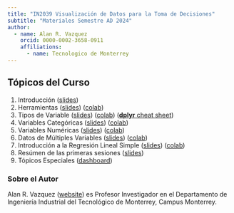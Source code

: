 ```yaml
---
title: "IN2039 Visualización de Datos para la Toma de Decisiones"
subtitle: "Materiales Semestre AD 2024"
author: 
  - name: Alan R. Vazquez
    orcid: 0000-0002-3658-0911
    affiliations:
      - name: Tecnologico de Monterrey
---
```


## Tópicos del Curso

1.  Introducción ([slides](/T1_Introduction/Introduccion.slides.html))
2.  Herramientas ([slides](/T1_Introduction/Herramientas.slides.html)) ([colab](https://drive.google.com/file/d/1VwqGFnJ1k2A7GYPc5SCP9BXpSK1DIvV5/view?usp=sharing))
3.  Tipos de Variable ([slides](/T2_Types_of_Variables/Slides_Types.slides.html)) ([colab](https://drive.google.com/file/d/1qislqsWfymnjqzcKHzt7eTaXHDcjrfRt/view?usp=sharing)) ([**dplyr** cheat sheet](https://nyu-cdsc.github.io/learningr/assets/data-transformation.pdf))
4.  Variables Categóricas ([slides](/T3_Categorical_Data/Slides_Categorical.slides.html)) ([colab](https://drive.google.com/file/d/1WHunI2M0mlTOJhXRlgzw0Q4LJ9cEEPBg/view?usp=sharing))
5.  Variables Numéricas ([slides](/T4_Numerical_Data/Slides_Numerical.slides.html)) ([colab](https://drive.google.com/file/d/1WexwLHB0sY14umxsuF-DfsbxGH_CgnnZ/view?usp=sharing))
6.  Datos de Múltiples Variables ([slides](/T5_Multivariate_Data/Slides_Multivariate.slides.html)) ([colab](https://drive.google.com/file/d/1WfAsvSng0tZGVZV3XmFrrEIlPuqnYPBa/view?usp=sharing))
7.  Introducción a la Regresión Lineal Simple ([slides](/T6_Introduction_Linear_Regression/Slides_LR.slides.html)) ([colab](https://drive.google.com/file/d/1Vr2KThpsLCdEsxabA3baFx-NlMxhKJfN/view?usp=sharing))
8. Resúmen de las primeras sesiones ([slides](/Recap/Repaso.slides.html))
8.  Tópicos Especiales ([dashboard](https://rpubs.com/alanrvazquez/example-dashboard))

### Sobre el Autor

Alan R. Vazquez ([website](https://alanrvazquez.netlify.app/)) es Profesor Investigador en el Departamento de Ingeniería Industrial del Tecnológico de Monterrey, Campus Monterrey.
